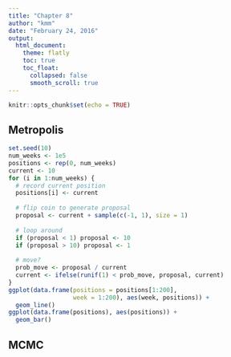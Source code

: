 ```yaml
---
title: "Chapter 8"
author: "kmm"
date: "February 24, 2016"
output:
  html_document:
    theme: flatly
    toc: true
    toc_float:
      collapsed: false
      smooth_scroll: true
---
```


```r
knitr::opts_chunk$set(echo = TRUE)
```

## Metropolis

```r
set.seed(10)
num_weeks <- 1e5
positions <- rep(0, num_weeks)
current <- 10
for (i in 1:num_weeks) {
  # record current position
  positions[i] <- current
  
  # flip coin to generate proposal
  proposal <- current + sample(c(-1, 1), size = 1)
  
  # loop around
  if (proposal < 1) proposal <- 10
  if (proposal > 10) proposal <- 1
  
  # move?
  prob_move <- proposal / current
  current <- ifelse(runif(1) < prob_move, proposal, current)
}
ggplot(data.frame(positions = positions[1:200],
                  week = 1:200), aes(week, positions)) +
  geom_line()
ggplot(data.frame(positions), aes(positions)) +
  geom_bar()
```

## MCMC

